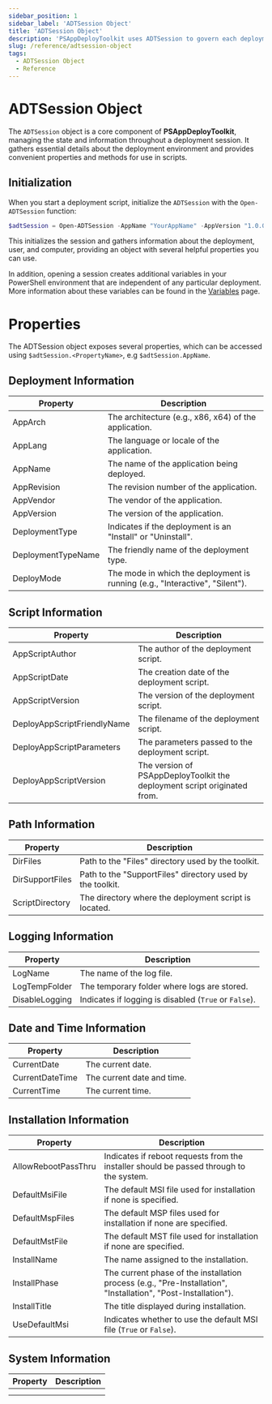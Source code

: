 ```yaml
---
sidebar_position: 1
sidebar_label: 'ADTSession Object'
title: 'ADTSession Object'
description: 'PSAppDeployToolkit uses ADTSession to govern each deployment. You can find more information here'
slug: /reference/adtsession-object
tags:
  - ADTSession Object
  - Reference
---
```


# ADTSession Object

The `ADTSession` object is a core component of **PSAppDeployToolkit**, managing the state and information throughout a deployment session. It gathers essential details about the deployment environment and provides convenient properties and methods for use in scripts.

## Initialization

When you start a deployment script, initialize the `ADTSession` with the `Open-ADTSession` function:

```powershell
$adtSession = Open-ADTSession -AppName "YourAppName" -AppVersion "1.0.0" -AppVendor "YourVendor" -DeploymentType "Install" -SessionState $ExecutionContext.SessionState -PassThru
```

This initializes the session and gathers information about the deployment, user, and computer, providing an object with several helpful properties you can use.

In addition, opening a session creates additional variables in your PowerShell environment that are independent of any particular deployment. More information about these variables can be found in the [Variables](./variables.mdx) page.

# Properties
The ADTSession object exposes several properties, which can be accessed using `$adtSession.<PropertyName>`, e.g `$adtSession.AppName`.

## Deployment Information

| **Property**       | **Description**                                                              |
|--------------------|------------------------------------------------------------------------------|
| AppArch            | The architecture (e.g., x86, x64) of the application.                        |
| AppLang            | The language or locale of the application.                                   |
| AppName            | The name of the application being deployed.                                  |
| AppRevision        | The revision number of the application.                                      |
| AppVendor          | The vendor of the application.                                               |
| AppVersion         | The version of the application.                                              |
| DeploymentType     | Indicates if the deployment is an "Install" or "Uninstall".                  |
| DeploymentTypeName | The friendly name of the deployment type.                                    |
| DeployMode         | The mode in which the deployment is running (e.g., "Interactive", "Silent"). |

## Script Information

| **Property**                | **Description**                                                          |
|-----------------------------|--------------------------------------------------------------------------|
| AppScriptAuthor             | The author of the deployment script.                                     |
| AppScriptDate               | The creation date of the deployment script.                              |
| AppScriptVersion            | The version of the deployment script.                                    |
| DeployAppScriptFriendlyName | The filename of the deployment script.                                   |
| DeployAppScriptParameters   | The parameters passed to the deployment script.                          |
| DeployAppScriptVersion      | The version of PSAppDeployToolkit the deployment script originated from. |

## Path Information

| **Property**    | **Description**                                           |
|-----------------|-----------------------------------------------------------|
| DirFiles        | Path to the "Files" directory used by the toolkit.        |
| DirSupportFiles | Path to the "SupportFiles" directory used by the toolkit. |
| ScriptDirectory | The directory where the deployment script is located.     |

## Logging Information
| **Property**   | **Description**                                       |
|----------------|-------------------------------------------------------|
| LogName        | The name of the log file.                             |
| LogTempFolder  | The temporary folder where logs are stored.           |
| DisableLogging | Indicates if logging is disabled (`True` or `False`). |

## Date and Time Information
| **Property**    | **Description**            |
|-----------------|----------------------------|
| CurrentDate     | The current date.          |
| CurrentDateTime | The current date and time. |
| CurrentTime     | The current time.          |

## Installation Information
| **Property**        | **Description**                                                                                                |
|---------------------|----------------------------------------------------------------------------------------------------------------|
| AllowRebootPassThru | Indicates if reboot requests from the installer should be passed through to the system.                        |
| DefaultMsiFile      | The default MSI file used for installation if none is specified.                                               |
| DefaultMspFiles     | The default MSP files used for installation if none are specified.                                             |
| DefaultMstFile      | The default MST file used for installation if none are specified.                                               |
| InstallName         | The name assigned to the installation.                                                                         |
| InstallPhase        | The current phase of the installation process (e.g., "Pre-Installation", "Installation", "Post-Installation"). |
| InstallTitle        | The title displayed during installation.                                                                       |
| UseDefaultMsi       | Indicates whether to use the default MSI file (`True` or `False`).                                             |


## System Information
| **Property** | **Description** |
|--------------|-----------------|
|              |                 |
|              |
